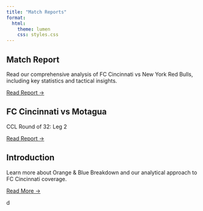 ```yaml
---
title: "Match Reports"
format:
  html:
    theme: lumen
    css: styles.css
---
```


```{=html}
<div class="grid-container">
  <div class="card">
    <div class="card-header"></div>
    <div class="card-body">
      <h2 class="card-title">Match Report</h2>
      <div class="card-content">
        <p>Read our comprehensive analysis of FC Cincinnati vs New York Red Bulls, including key statistics and tactical insights.</p>
        <a href="reports/NYRB.html" class="btn">Read Report →</a>
      </div>
    </div>
  </div>

  <div class="card">
    <div class="card-header"></div>
    <div class="card-body">
      <h2 class="card-title">FC Cincinnati vs Motagua</h2>
      <div class="card-content">
        <p>CCL Round of 32: Leg 2</p>
        <a href="reports/motagua.html" class="btn">Read Report →</a>
      </div>
    </div>
  </div>

  <div class="card">
    <div class="card-header"></div>
    <div class="card-body">
      <h2 class="card-title">Introduction</h2>
      <div class="card-content">
        <p>Learn more about Orange & Blue Breakdown and our analytical approach to FC Cincinnati coverage.</p>
        <a href="reports/intro.html" class="btn">Read More →</a>
      </div>
    </div>
  </div>
</div>
```
d